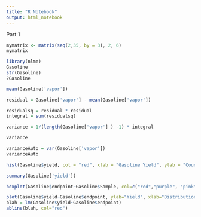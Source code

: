 ```yaml
---
title: "R Notebook"
output: html_notebook
---
```

Part 1 

```r
mymatrix <- matrix(seq(2,35, by = 3), 2, 6)
mymatrix
```

```r
library(nlme)
Gasoline
str(Gasoline)
?Gasoline
```
```r
mean(Gasoline['vapor'])
```

```r
residual = Gasoline['vapor'] - mean(Gasoline['vapor'])

residualsq = residual * residual
integral = sum(residualsq)

variance = 1/(length(Gasoline['vapor'] ) -1) * integral

variance
```

```r
varianceAuto = var(Gasoline['vapor'])
varianceAuto
```

```r
hist(Gasoline$yield, col = "red", xlab = "Gasoline Yield", ylab = "Count", main = "Histogram for Yield")
```

```r
summary(Gasoline['yield'])
```

```r

boxplot(Gasoline$endpoint~Gasoline$Sample, col=c("red","purple", "pink"), xlab="Sample", ylab="Distribution of endpoint", main = "Boxplot of endpoint and sample for Gasoline")
```
```r


plot(Gasoline$yield~Gasoline$endpoint, ylab="Yield", xlab="Distribution of endpoint", main = "Plot of endpoint and sample for Gasoline")
blah = lm(Gasoline$yield~Gasoline$endpoint)
abline(blah, col="red")
```

```r

```

```r

```

